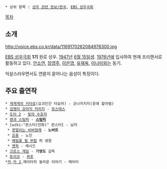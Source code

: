 * 상위 항목 : [[성우 관련 정보/한국]], [[EBS 성우극회]]

[[목차]]
== 소개 ==
http://voice.ebs.co.kr/data/1169170262084978300.jpg

[[EBS 성우극회]] '''1기''' 원로 성우. [[1947년]] [[6월 15일]]생. [[1976년]]에 입사하여 현재 프리랜서로 활동하고 있다. [[안소연]], [[장영주]], [[이은영]], [[유재옥]], [[이나미]]와는 동기.
 
익살스러우면서도 연륜이 묻어나는 음성이 특징이다.

== 주요 출연작 ==
 * [[게게게의 키타로]](요괴인간 타요마) - 코나카지지(응애 할아범)
 * [[겁쟁이 강아지 커리지]] - [[유스테스]]
 * [[도타 2]] - [[빛의 수호자]]
 * [[렌과 스팀피]] - '''[[스팀피]]'''
 * [wiki:"몬스터(만화)" 몬스터] - 남자
  * [[못말리는 비버형제]] - '''노버트'''
  * [[은혼]] - 노인
  * [[메밀꽃 필 무렵]] 허 생원
  * [[캣독]] - 래시드
 * [[크로스 게임]] - '''기영도''' 감독
 * [[토리코]] - [[파포]]
 *[[카]],[[카 2]],메이터의 놀라운 이야기 - 메이터

